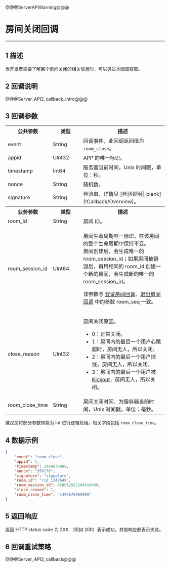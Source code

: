 @@@ServerAPIWarning@@@

# 房间关闭回调

- - -

## 1 描述

当开发者需要了解某个房间关闭的相关信息时，可以通过本回调获取。


## 2 回调说明

@@@Server_API2_callback_intro@@@

## 3 回调参数

<table>
  <colgroup>
    <col width="25%">
    <col width="20%">
    <col width="55%">
  </colgroup>
<tbody><tr>
<th>公共参数</th>
<th>类型</th>
<th>描述</th>
</tr>
<tr>
<td>event</td>
<td>String</td>
<td>回调事件，此回调返回值为 <code>room_close</code>。</td>
</tr>
<tr>
<td>appid</td>
<td>UInt32</td>
<td>APP 的唯一标识。</td>
</tr>
<tr>
<td>timestamp</td>
<td>Int64</td>
<td>服务器当前时间，Unix 时间戳，单位：秒。</td>
</tr>
<tr>
<td>nonce</td>
<td>String</td>
<td>随机数。</td>
</tr>
<tr>
<td>signature</td>
<td>String</td>
<td>检验串，详情见 [检验说明|_blank](!Callback/Overview)。</td>
</tr>
<tr>
<th>业务参数</th>
<th>类型</th>
<th>描述</th>
</tr>
<tr>
<td>room_id</td>
<td>String</td>
<td>房间 ID。</td>
</tr>
<tr>
<td>room_session_id</td>
<td>UInt64</td>
<td><p>房间生命周期唯一标识，在该房间的整个生命周期中保持不变。<br>房间创建后，会生成唯一的 room_session_id；如果房间被销毁后，再用相同的 room_id 创建一个新的房间，会生成新的唯一的 room_session_id。</p>
<p>该参数与 <a href="!Callback/Loginroom_callback">登录房间回调</a>、<a href="!Callback/Logoutroom_callback">退出房间回调</a> 中的参数 room_seq 一致。</p></td>
</tr>
<tr>
<td>close_reason</td>
<td>UInt32</td>
<td><p>房间关闭原因。</p>
<ul>
<li>0：正常关闭。</li>
<li>1：房间内的最后一个用户心跳超时，房间无人，所以关闭。</li>
<li>2：房间内的最后一个用户掉线，房间无人，所以关闭。</li>
<li>3：房间内的最后一个用户被 <a href="!room/KickoutUser">Kickout</a>，房间无人，所以关闭。</li>
</ul></td>
</tr>
<tr>
<td>room_close_time</td>
<td>String</td>
<td>房间关闭时间，为服务器当前时间，Unix 时间戳，单位：毫秒。</td>
</tr>
</tbody></table>

<div class="mk-hint">

建议您将部分参数转换为 Int 进行逻辑处理，相关字段包括 `room_close_time`。
</div>

## 4 数据示例

```json
{
    "event": "room_close",
    "appid": 1,
    "timestamp": 1499676989,
    "nonce": "350176",
    "signature": "signature",
    "room_id": "rid_1242649",
    "room_session_id": 858012925204410400,
    "close_reason": 1,
    "room_close_time": "1499676989909"
}
```

## 5 返回响应

返回 HTTP status code 为 2XX （例如 200）表示成功，其他响应都表示失败。


## 6 回调重试策略

@@@Server_API2_callback@@@
